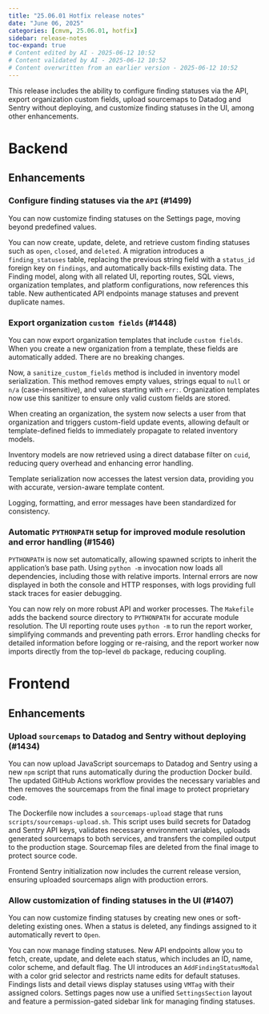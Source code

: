 ```yaml
---
title: "25.06.01 Hotfix release notes"
date: "June 06, 2025"
categories: [cmvm, 25.06.01, hotfix]
sidebar: release-notes
toc-expand: true
# Content edited by AI - 2025-06-12 10:52
# Content validated by AI - 2025-06-12 10:52
# Content overwritten from an earlier version - 2025-06-12 10:52
---
```


This release includes the ability to configure finding statuses via the API, export organization custom fields, upload sourcemaps to Datadog and Sentry without deploying, and customize finding statuses in the UI, among other enhancements.

<!-- WARNING: Summary may not mention an enhancement PR -->

# Backend
<!--- Tag: [cmvm/25.06.01](https://github.com/validmind/backend/releases/tag/cmvm/25.06.01) --->
<!--- Compare API call: gh api repos/validmind/backend/compare/dff41c635ccf1fc06e135076d086978769c8ce33...dff41c635ccf1fc06e135076d086978769c8ce33 --->

## Enhancements


<!--- PR #1499: https://github.com/validmind/backend/pull/1499 --->
<!--- Labels: enhancement, highlight --->
### Configure finding statuses via the `API` (#1499)

You can now customize finding statuses on the Settings page, moving beyond predefined values.

You can now create, update, delete, and retrieve custom finding statuses such as `open`, `closed`, and `deleted`. A migration introduces a `finding_statuses` table, replacing the previous string field with a `status_id` foreign key on `findings`, and automatically back-fills existing data. The Finding model, along with all related UI, reporting routes, SQL views, organization templates, and platform configurations, now references this table. New authenticated API endpoints manage statuses and prevent duplicate names.


<!--- PR #1448: https://github.com/validmind/backend/pull/1448 --->
<!--- Labels: enhancement, python --->
### Export organization `custom fields` (#1448)

You can now export organization templates that include `custom fields`. When you create a new organization from a template, these fields are automatically added. There are no breaking changes.

Now, a `sanitize_custom_fields` method is included in inventory model serialization. This method removes empty values, strings equal to `null` or `n/a` (case-insensitive), and values starting with `err:`. Organization templates now use this sanitizer to ensure only valid custom fields are stored.

When creating an organization, the system now selects a user from that organization and triggers custom-field update events, allowing default or template-defined fields to immediately propagate to related inventory models.

Inventory models are now retrieved using a direct database filter on `cuid`, reducing query overhead and enhancing error handling.

Template serialization now accesses the latest version data, providing you with accurate, version-aware template content.

Logging, formatting, and error messages have been standardized for consistency.

<!-- ### Changes with no label -->


<!--- PR #1546: https://github.com/validmind/backend/pull/1546 --->
<!--- Labels: none --->
### Automatic `PYTHONPATH` setup for improved module resolution and error handling (#1546)

`PYTHONPATH` is now set automatically, allowing spawned scripts to inherit the application's base path. Using `python -m` invocation now loads all dependencies, including those with relative imports. Internal errors are now displayed in both the console and HTTP responses, with logs providing full stack traces for easier debugging.

You can now rely on more robust API and worker processes. The `Makefile` adds the backend source directory to `PYTHONPATH` for accurate module resolution. The UI reporting route uses `python -m` to run the report worker, simplifying commands and preventing path errors. Error handling checks for detailed information before logging or re-raising, and the report worker now imports directly from the top-level `db` package, reducing coupling.


# Frontend
<!--- Tag: [cmvm/25.06.01](https://github.com/validmind/frontend/releases/tag/cmvm/25.06.01) --->
<!--- Compare API call: gh api repos/validmind/frontend/compare/b8bf52856a0baecb990b075bd2eeeadc89dcc0dc...b8bf52856a0baecb990b075bd2eeeadc89dcc0dc --->

## Enhancements


<!--- PR #1434: https://github.com/validmind/frontend/pull/1434 --->
<!--- Labels: enhancement --->
### Upload `sourcemaps` to Datadog and Sentry without deploying (#1434)

You can now upload JavaScript sourcemaps to Datadog and Sentry using a new `npm` script that runs automatically during the production Docker build. The updated GitHub Actions workflow provides the necessary variables and then removes the sourcemaps from the final image to protect proprietary code.

The Dockerfile now includes a `sourcemaps-upload` stage that runs `scripts/sourcemaps-upload.sh`. This script uses build secrets for Datadog and Sentry API keys, validates necessary environment variables, uploads generated sourcemaps to both services, and transfers the compiled output to the production stage. Sourcemap files are deleted from the final image to protect source code.

Frontend Sentry initialization now includes the current release version, ensuring uploaded sourcemaps align with production errors.


<!--- PR #1407: https://github.com/validmind/frontend/pull/1407 --->
<!--- Labels: enhancement --->
### Allow customization of finding statuses in the UI (#1407)

You can now customize finding statuses by creating new ones or soft-deleting existing ones. When a status is deleted, any findings assigned to it automatically revert to `Open`.

You can now manage finding statuses. New API endpoints allow you to fetch, create, update, and delete each status, which includes an ID, name, color scheme, and default flag. The UI introduces an `AddFindingStatusModal` with a color grid selector and restricts name edits for default statuses. Findings lists and detail views display statuses using `VMTag` with their assigned colors. Settings pages now use a unified `SettingsSection` layout and feature a permission-gated sidebar link for managing finding statuses.


<!--- # Agents --->
<!--- Tag cmvm/25.06.01 not found in agents repository --->
<!-- No tag found in this repository -->

<!--- # Installation --->
<!--- Tag cmvm/25.06.01 not found in installation repository --->
<!-- No tag found in this repository -->

<!--- # Documentation --->
<!--- Tag cmvm/25.06.01 not found in documentation repository --->
<!-- No tag found in this repository -->

<!--- # Validmind-library --->
<!--- Tag cmvm/25.06.01 not found in validmind-library repository --->
<!-- No tag found in this repository -->

